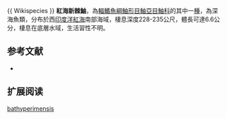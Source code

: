 {{Speciesbox
| name = 紅海新棘鮋
| image = 
| image_width = 250px
| status = NE
| status_system = IUCN3.1
| genus = Neomerinthe
| species = bathyperimensis
| authority = Zajonz & Klausewitz, 2002 
| synonyms = 
}}{{ Wikispecies }}
'''紅海新棘鮋'''，為[[輻鰭魚綱|輻鰭魚綱]][[鮋形目|鮋形目]][[鮋亞目|鮋亞目]][[鮋科|鮋科]]的其中一[[種|種]]，為深海魚類，分布於西[[印度洋|印度洋]][[紅海|紅海]]南部海域，棲息深度228-235公尺，體長可達6.6公分，棲息在底層水域，生活習性不明。
==参考文献==
*{{FishBase_species|genus=Neomerinthe|species=bathyperimensis|year=2014|month=6}}

== 扩展阅读 ==
{{refbegin}}
{{wikispecies-inline|Neomerinthe bathyperimensis|紅海新棘鮋}}
{{refend}}
{{Taxonbar|from=Q5026580}}

[[Category:新棘鮋屬|bathyperimensis]]


{{鮋形目小作品}}